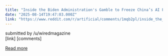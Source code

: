 ```yaml
---
title: "Inside the Biden Administration's Gamble to Freeze China’s AI Future"
date: "2025-08-14T19:47:03.000Z"
link: "https://www.reddit.com/r/artificial/comments/1mqb2pl/inside_the_biden_administrations_gamble_to_freeze/"
---
```


submitted by    /u/wiredmagazine  
 [link]   [comments]

[Read more](https://www.reddit.com/r/artificial/comments/1mqb2pl/inside_the_biden_administrations_gamble_to_freeze/)
